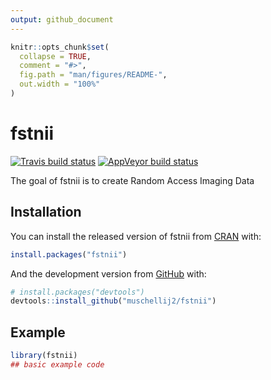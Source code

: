 ```yaml
---
output: github_document
---
```


<!-- README.md is generated from README.Rmd. Please edit that file -->

```r
knitr::opts_chunk$set(
  collapse = TRUE,
  comment = "#>",
  fig.path = "man/figures/README-",
  out.width = "100%"
)
```
# fstnii

<!-- badges: start -->
[![Travis build status](https://travis-ci.com/muschellij2/fstnii.svg?branch=master)](https://travis-ci.com/muschellij2/fstnii)
[![AppVeyor build status](https://ci.appveyor.com/api/projects/status/github/muschellij2/fstnii?branch=master&svg=true)](https://ci.appveyor.com/project/muschellij2/fstnii)
<!-- badges: end -->

The goal of fstnii is to create Random Access Imaging Data

## Installation

You can install the released version of fstnii from [CRAN](https://CRAN.R-project.org) with:

``` r
install.packages("fstnii")
```

And the development version from [GitHub](https://github.com/) with:

``` r
# install.packages("devtools")
devtools::install_github("muschellij2/fstnii")
```
## Example

```r
library(fstnii)
## basic example code
```
